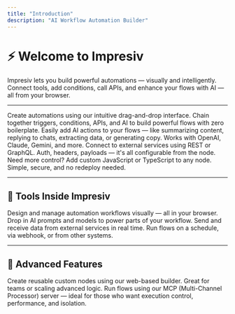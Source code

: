 ```yaml
---
title: "Introduction"
description: "AI Workflow Automation Builder"
---
```


# ⚡ Welcome to Impresiv

Impresiv lets you build powerful automations — visually and intelligently.\
Connect tools, add conditions, call APIs, and enhance your flows with AI — all from your browser.

---

<AccordionGroup>
  <Accordion title="Build Workflows Visually" icon="flowchart">
    Create automations using our intuitive drag-and-drop interface. Chain together triggers, conditions, APIs, and AI to build powerful flows with zero boilerplate.
  </Accordion>
  <Accordion title="AI Automations" icon="bot">
    Easily add AI actions to your flows — like summarizing content, replying to chats, extracting data, or generating copy. Works with OpenAI, Claude, Gemini, and more.
  </Accordion>
  <Accordion title="Integrate with Any API" icon="link">
    Connect to external services using REST or GraphQL. Auth, headers, payloads — it's all configurable from the node.
  </Accordion>
  <Accordion title="Use Logic and Scripts" icon="terminal">
    Need more control? Add custom JavaScript or TypeScript to any node. Simple, secure, and no redeploy needed.
  </Accordion>
</AccordionGroup>

---

## 🧰 Tools Inside Impresiv

<CardGroup cols={2}>
  <Card title="Flow Builder" icon="layout-grid" href="/builder">
    Design and manage automation workflows visually — all in your browser.
  </Card>
  <Card title="AI Actions" icon="bot" href="/ai">
    Drop in AI prompts and models to power parts of your workflow.
  </Card>
  <Card title="API & Webhook Support" icon="link" href="/integrations">
    Send and receive data from external services in real time.
  </Card>
  <Card title="Scheduling & Triggers" icon="clock" href="/triggers">
    Run flows on a schedule, via webhook, or from other systems.
  </Card>
</CardGroup>

---

## 🧩 Advanced Features

<AccordionGroup>
  <Accordion title="Node Builder" icon="brackets-curly">
    Create reusable custom nodes using our web-based builder. Great for teams or scaling advanced logic.
  </Accordion>
  <Accordion title="MCP Server" icon="server">
    Run flows using our MCP (Multi-Channel Processor) server — ideal for those who want execution control, performance, and isolation.
  </Accordion>
</AccordionGroup>